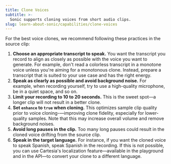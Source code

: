 ```yaml
---
title: Clone Voices
subtitle: >-
  Sonic supports cloning voices from short audio clips.
slug: learn-about-sonic/capabilities/clone-voices
---
```


For the best voice clones, we recommend following these practices in the source clip:

1. **Choose an appropriate transcript to speak.** You want the transcript you record to align as closely as possible with the voice you want to generate. For example, don't read a colorless transcript in a monotone voice unless you're aiming for a monotonous clone. Instead, prepare a transcript that is suited to your use case and has the right energy.
2. **Speak as clearly as possible and avoid background noise.** For example, when recording yourself, try to use a high-quality microphone, be in a quiet space, and so on.
3. **Limit your recording to 10 to 20 seconds.** This is the sweet spot—a longer clip will not result in a better clone.
4. **Set `enhance` to `true` when cloning.** This optimizes sample clip quality prior to voice cloning-—improving clone fidelity, especially for lower-quality samples. Note that this may increase overall volume and remove background noises.
5. **Avoid long pauses in the clip.** Too many long pauses could result in the cloned voice drifting from the source clip.
6. **Speak in the target language.** For instance, if you want the cloned voice to speak Spanish, speak Spanish in the recording. If this is not possible, you can use Cartesia's localization feature—available in the playground and in the API—to convert your clone to a different language.
